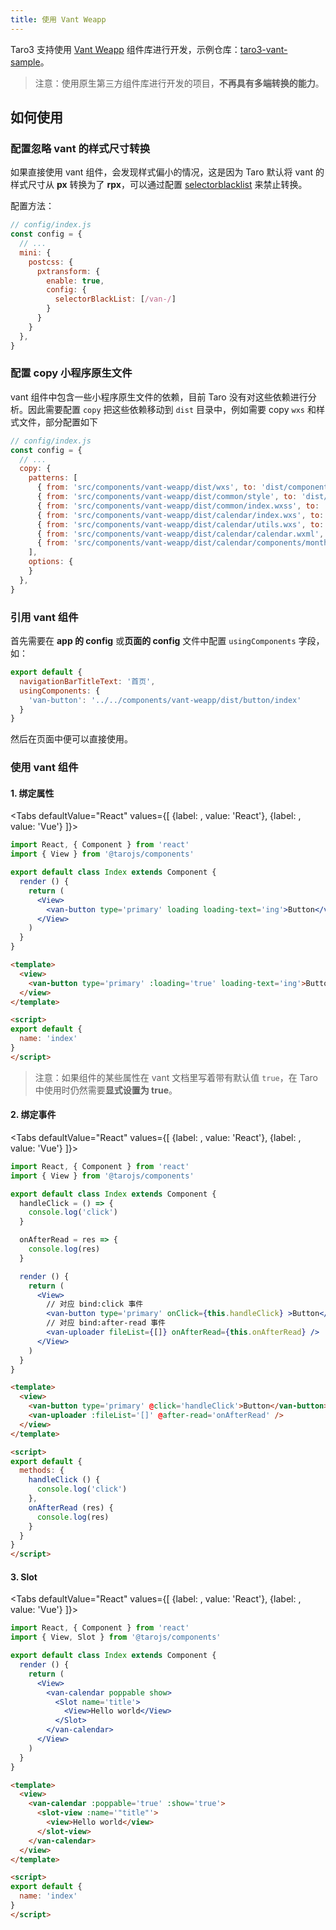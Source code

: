 ```yaml
---
title: 使用 Vant Weapp
---
```



Taro3 支持使用 [Vant Weapp](https://youzan.github.io/vant-weapp/#/intro) 组件库进行开发，示例仓库：[taro3-vant-sample](https://github.com/NervJS/taro3-vant-sample)。

> 注意：使用原生第三方组件库进行开发的项目，**不再具有多端转换的能力**。

## 如何使用

### 配置忽略 vant 的样式尺寸转换

如果直接使用 vant 组件，会发现样式偏小的情况，这是因为 Taro 默认将 vant 的样式尺寸从 **px** 转换为了 **rpx**，可以通过配置 [selectorblacklist](https://nervjs.github.io/taro/docs/size#selectorblacklist) 来禁止转换。

配置方法：

```js
// config/index.js
const config = {
  // ...
  mini: {
    postcss: {
      pxtransform: {
        enable: true,
        config: {
          selectorBlackList: [/van-/]
        }
      }
    }
  },
}
```

### 配置 copy 小程序原生文件

vant 组件中包含一些小程序原生文件的依赖，目前 Taro 没有对这些依赖进行分析。因此需要配置 `copy` 把这些依赖移动到 `dist` 目录中，例如需要 copy `wxs` 和样式文件，部分配置如下

```js
// config/index.js
const config = {
  // ...
  copy: {
    patterns: [
      { from: 'src/components/vant-weapp/dist/wxs', to: 'dist/components/vant-weapp/dist/wxs' },
      { from: 'src/components/vant-weapp/dist/common/style', to: 'dist/components/vant-weapp/dist/common/style' },
      { from: 'src/components/vant-weapp/dist/common/index.wxss', to: 'dist/components/vant-weapp/dist/common/index.wxss' },
      { from: 'src/components/vant-weapp/dist/calendar/index.wxs', to: 'dist/components/vant-weapp/dist/calendar/index.wxs' },
      { from: 'src/components/vant-weapp/dist/calendar/utils.wxs', to: 'dist/components/vant-weapp/dist/calendar/utils.wxs' },
      { from: 'src/components/vant-weapp/dist/calendar/calendar.wxml', to: 'dist/components/vant-weapp/dist/calendar/calendar.wxml' },
      { from: 'src/components/vant-weapp/dist/calendar/components/month/index.wxs', to: 'dist/components/vant-weapp/dist/calendar/components/month/index.wxs' },
    ],
    options: {
    }
  },
}
```

### 引用 vant 组件

首先需要在 **app 的 config** 或**页面的 config** 文件中配置 `usingComponents` 字段，如：

```js
export default {
  navigationBarTitleText: '首页',
  usingComponents: {
    'van-button': '../../components/vant-weapp/dist/button/index'
  }
}
```

然后在页面中便可以直接使用。

### 使用 vant 组件

#### 1. 绑定属性

<Tabs
  defaultValue="React"
  values={[
    {label:  <ReactIcon />, value: 'React'},
    {label: <VueIcon />, value: 'Vue'}
  ]}>
<TabItem value="React">

```jsx
import React, { Component } from 'react'
import { View } from '@tarojs/components'

export default class Index extends Component {
  render () {
    return (
      <View>
        <van-button type='primary' loading loading-text='ing'>Button</van-button>
      </View>
    )
  }
}
```

</TabItem>

<TabItem value="Vue">

```html
<template>
  <view>
    <van-button type='primary' :loading='true' loading-text='ing'>Button</van-button>
  </view>
</template>

<script>
export default {
  name: 'index'
}
</script>
```

</TabItem>
</Tabs>

> 注意：如果组件的某些属性在 vant 文档里写着带有默认值 `true`，在 Taro 中使用时仍然需要**显式设置为 true**。

#### 2. 绑定事件

<Tabs
  defaultValue="React"
  values={[
    {label:  <ReactIcon />, value: 'React'},
    {label: <VueIcon />, value: 'Vue'}
  ]}>
<TabItem value="React">

```jsx
import React, { Component } from 'react'
import { View } from '@tarojs/components'

export default class Index extends Component {
  handleClick = () => {
    console.log('click')
  }

  onAfterRead = res => {
    console.log(res)
  }

  render () {
    return (
      <View>
        // 对应 bind:click 事件
        <van-button type='primary' onClick={this.handleClick} >Button</van-button>
        // 对应 bind:after-read 事件
        <van-uploader fileList={[]} onAfterRead={this.onAfterRead} />
      </View>
    )
  }
}
```

</TabItem>

<TabItem value="Vue">

```html
<template>
  <view>
    <van-button type='primary' @click='handleClick'>Button</van-button>
    <van-uploader :fileList='[]' @after-read='onAfterRead' />
  </view>
</template>

<script>
export default {
  methods: {
    handleClick () {
      console.log('click')
    },
    onAfterRead (res) {
      console.log(res)
    }
  }
}
</script>
```

</TabItem>
</Tabs>

#### 3. Slot

<Tabs
  defaultValue="React"
  values={[
    {label:  <ReactIcon />, value: 'React'},
    {label: <VueIcon />, value: 'Vue'}
  ]}>
<TabItem value="React">

```jsx
import React, { Component } from 'react'
import { View, Slot } from '@tarojs/components'

export default class Index extends Component {
  render () {
    return (
      <View>
        <van-calendar poppable show>
          <Slot name='title'>
            <View>Hello world</View>
          </Slot>
        </van-calendar>
      </View>
    )
  }
}
```

</TabItem>

<TabItem value="Vue">

```html
<template>
  <view>
    <van-calendar :poppable='true' :show='true'>
      <slot-view :name='"title"'>
        <view>Hello world</view>
      </slot-view>
    </van-calendar>
  </view>
</template>

<script>
export default {
  name: 'index'
}
</script>
```

</TabItem>
</Tabs>
